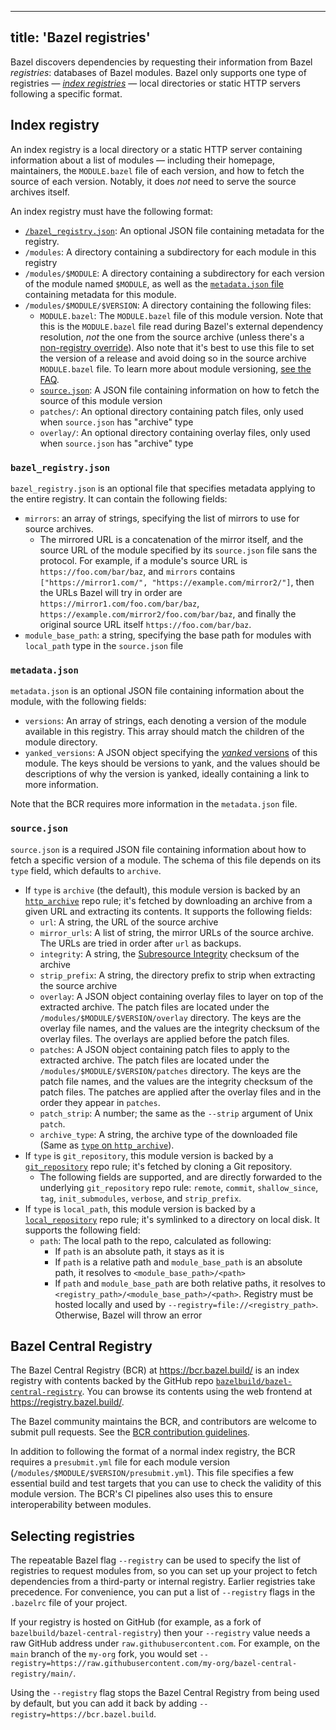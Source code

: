 
---
title: 'Bazel registries'
---



Bazel discovers dependencies by requesting their information from Bazel
*registries*: databases of Bazel modules. Bazel only supports one type of
registries — [*index registries*](#index_registry) — local directories or static
HTTP servers following a specific format.

## Index registry

An index registry is a local directory or a static HTTP server containing
information about a list of modules — including their homepage, maintainers, the
`MODULE.bazel` file of each version, and how to fetch the source of each
version. Notably, it does *not* need to serve the source archives itself.

An index registry must have the following format:

*   [`/bazel_registry.json`](#bazel-registry-json): An optional JSON file
    containing metadata for the registry.
*   `/modules`: A directory containing a subdirectory for each module in this
    registry
*   `/modules/$MODULE`: A directory containing a subdirectory for each version
    of the module named `$MODULE`, as well as the [`metadata.json`
    file](#metadata-json) containing metadata for this module.
*   `/modules/$MODULE/$VERSION`: A directory containing the following files:
    *   `MODULE.bazel`: The `MODULE.bazel` file of this module version. Note
        that this is the `MODULE.bazel` file read during Bazel's external
        dependency resolution, _not_ the one from the source archive (unless
        there's a [non-registry
        override](/external/module#non-registry_overrides)). Also note that it's
        best to use this file to set the version of a release and avoid doing so
        in the source archive `MODULE.bazel` file. To learn more about module
        versioning, [see the FAQ](faq.md#module-versioning-best-practices).
    *   [`source.json`](#source-json): A JSON file containing information on how
        to fetch the source of this module version
    *   `patches/`: An optional directory containing patch files, only used when
        `source.json` has "archive" type
    *   `overlay/`: An optional directory containing overlay files, only used
        when `source.json` has "archive" type

### `bazel_registry.json`

`bazel_registry.json` is an optional file that specifies metadata applying to
the entire registry. It can contain the following fields:

*   `mirrors`: an array of strings, specifying the list of mirrors to use for
    source archives.
    *   The mirrored URL is a concatenation of the mirror itself, and the
        source URL of the module specified by its `source.json` file sans the
        protocol. For example, if a module's source URL is
        `https://foo.com/bar/baz`, and `mirrors` contains
        `["https://mirror1.com/", "https://example.com/mirror2/"]`, then the
        URLs Bazel will try in order are `https://mirror1.com/foo.com/bar/baz`,
        `https://example.com/mirror2/foo.com/bar/baz`, and finally the original
        source URL itself `https://foo.com/bar/baz`.
*   `module_base_path`: a string, specifying the base path for modules with
    `local_path` type in the `source.json` file

### `metadata.json`

`metadata.json` is an optional JSON file containing information about the
module, with the following fields:

*   `versions`: An array of strings, each denoting a version of the module
    available in this registry. This array should match the children of the
    module directory.
*   `yanked_versions`: A JSON object specifying the [*yanked*
    versions](/external/module#yanked_versions) of this module. The keys
    should be versions to yank, and the values should be descriptions of
    why the version is yanked, ideally containing a link to more
    information.

Note that the BCR requires more information in the `metadata.json` file.

### `source.json`

`source.json` is a required JSON file containing information about how to fetch
a specific version of a module. The schema of this file depends on its `type`
field, which defaults to `archive`.

*   If `type` is `archive` (the default), this module version is backed by an
    [`http_archive`](/rules/lib/repo/http#http_archive) repo rule; it's fetched
    by downloading an archive from a given URL and extracting its contents. It
    supports the following fields:
    *   `url`: A string, the URL of the source archive
    *   `mirror_urls`: A list of string, the mirror URLs of the source archive.
        The URLs are tried in order after `url` as backups.
    *   `integrity`: A string, the [Subresource
        Integrity][subresource-integrity] checksum of the archive
    *   `strip_prefix`: A string, the directory prefix to strip when extracting
        the source archive
    *   `overlay`: A JSON object containing overlay files to layer on top of the
        extracted archive. The patch files are located under the
        `/modules/$MODULE/$VERSION/overlay` directory. The keys are the
        overlay file names, and the values are the integrity checksum of
        the overlay files. The overlays are applied before the patch files.
    *   `patches`: A JSON object containing patch files to apply to the
        extracted archive. The patch files are located under the
        `/modules/$MODULE/$VERSION/patches` directory. The keys are the
        patch file names, and the values are the integrity checksum of
        the patch files. The patches are applied after the overlay files and in
        the order they appear in `patches`.
    *   `patch_strip`: A number; the same as the `--strip` argument of Unix
        `patch`.
    *   `archive_type`: A string, the archive type of the downloaded file (Same
        as [`type` on `http_archive`](/rules/lib/repo/http#http_archive-type)).
*   If `type` is `git_repository`, this module version is backed by a
    [`git_repository`](/rules/lib/repo/git#git_repository) repo rule; it's
    fetched by cloning a Git repository.
    *   The following fields are supported, and are directly forwarded to the
        underlying `git_repository` repo rule: `remote`, `commit`,
        `shallow_since`, `tag`, `init_submodules`, `verbose`, and
        `strip_prefix`.
*   If `type` is `local_path`, this module version is backed by a
    [`local_repository`](/rules/lib/repo/local#local_repository) repo rule;
    it's symlinked to a directory on local disk. It supports the following
    field:
    *   `path`: The local path to the repo, calculated as following:
        *   If `path` is an absolute path, it stays as it is
        *   If `path` is a relative path and `module_base_path` is an
            absolute path, it resolves to `<module_base_path>/<path>`
        *   If `path` and `module_base_path` are both relative paths, it
            resolves to `<registry_path>/<module_base_path>/<path>`.
            Registry must be hosted locally and used by
            `--registry=file://<registry_path>`. Otherwise, Bazel will
            throw an error

## Bazel Central Registry

The Bazel Central Registry (BCR) at <https://bcr.bazel.build/> is an index
registry with contents backed by the GitHub repo
[`bazelbuild/bazel-central-registry`][bcr-repo]. You can browse its contents
using the web frontend at <https://registry.bazel.build/>.

The Bazel community maintains the BCR, and contributors are welcome to submit
pull requests. See the [BCR contribution
guidelines][bcr-contribution-guidelines].

In addition to following the format of a normal index registry, the BCR requires
a `presubmit.yml` file for each module version
(`/modules/$MODULE/$VERSION/presubmit.yml`). This file specifies a few essential
build and test targets that you can use to check the validity of this module
version. The BCR's CI pipelines also uses this to ensure interoperability
between modules.

## Selecting registries

The repeatable Bazel flag `--registry` can be used to specify the list of
registries to request modules from, so you can set up your project to fetch
dependencies from a third-party or internal registry. Earlier registries take
precedence. For convenience, you can put a list of `--registry` flags in the
`.bazelrc` file of your project.

If your registry is hosted on GitHub (for example, as a fork of
`bazelbuild/bazel-central-registry`) then your `--registry` value needs a raw
GitHub address under `raw.githubusercontent.com`. For example, on the `main`
branch of the `my-org` fork, you would set
`--registry=https://raw.githubusercontent.com/my-org/bazel-central-registry/main/`.

Using the `--registry` flag stops the Bazel Central Registry from being used by
default, but you can add it back by adding `--registry=https://bcr.bazel.build`.

[bcr-contribution-guidelines]: https://github.com/bazelbuild/bazel-central-registry/blob/main/docs/README.md
[bcr-repo]: https://github.com/bazelbuild/bazel-central-registry
[subresource-integrity]: https://w3c.github.io/webappsec-subresource-integrity/#integrity-metadata-description
